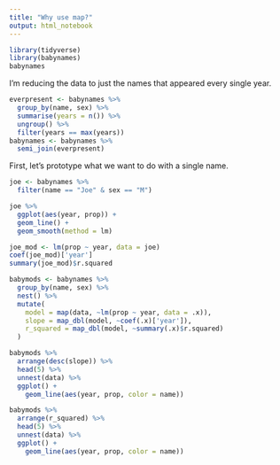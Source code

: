 ```yaml
---
title: "Why use map?"
output: html_notebook
---
```


```r
library(tidyverse)
library(babynames)
babynames
```

I'm reducing the data to just the names that appeared every single year.

```r
everpresent <- babynames %>% 
  group_by(name, sex) %>% 
  summarise(years = n()) %>% 
  ungroup() %>% 
  filter(years == max(years))
babynames <- babynames %>% 
  semi_join(everpresent)
```

First, let's prototype what we want to do with a single name.

```r
joe <- babynames %>% 
  filter(name == "Joe" & sex == "M")
```

```r
joe %>% 
  ggplot(aes(year, prop)) +
  geom_line() +
  geom_smooth(method = lm)
```

```r
joe_mod <- lm(prop ~ year, data = joe)
coef(joe_mod)['year']
summary(joe_mod)$r.squared
```

```r
babymods <- babynames %>% 
  group_by(name, sex) %>% 
  nest() %>% 
  mutate(
    model = map(data, ~lm(prop ~ year, data = .x)),
    slope = map_dbl(model, ~coef(.x)['year']),
    r_squared = map_dbl(model, ~summary(.x)$r.squared)
  )
```

```r
babymods %>% 
  arrange(desc(slope)) %>% 
  head(5) %>% 
  unnest(data) %>% 
  ggplot() +
    geom_line(aes(year, prop, color = name))
```

```r
babymods %>% 
  arrange(r_squared) %>% 
  head(5) %>% 
  unnest(data) %>% 
  ggplot() +
    geom_line(aes(year, prop, color = name))
```
